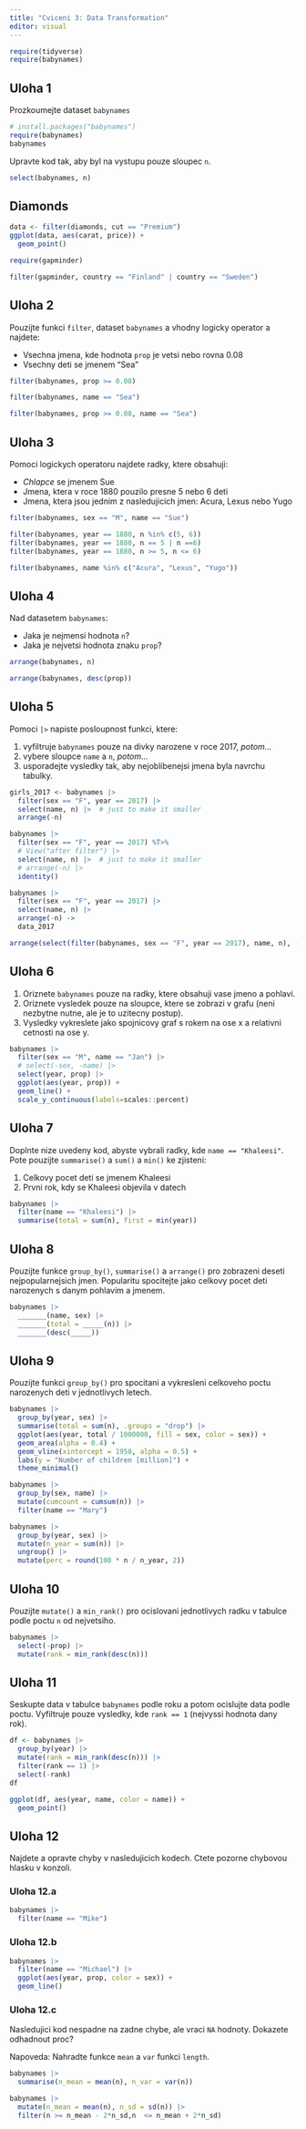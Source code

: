 ```yaml
---
title: "Cviceni 3: Data Transformation"
editor: visual
---
```


```r
require(tidyverse)
require(babynames)
```

## Uloha 1

Prozkoumejte dataset `babynames`

```r
# install.packages("babynames")
require(babynames)
babynames
```

Upravte kod tak, aby byl na vystupu pouze sloupec `n`.

```r
select(babynames, n)
```

## Diamonds

```r
data <- filter(diamonds, cut == "Premium")
ggplot(data, aes(carat, price)) +
  geom_point()
```

```r
require(gapminder)

filter(gapminder, country == "Finland" | country == "Sweden")
```

## Uloha 2

Pouzijte funkci `filter`, dataset `babynames` a vhodny logicky operator a najdete:

-   Vsechna jmena, kde hodnota `prop` je vetsi nebo rovna 0.08
-   Vsechny deti se jmenem "Sea"

```r
filter(babynames, prop >= 0.08)
```

```r
filter(babynames, name == "Sea")
```

```r
filter(babynames, prop >= 0.08, name == "Sea")
```

## Uloha 3

Pomoci logickych operatoru najdete radky, ktere obsahuji:

-   *Chlapce* se jmenem Sue
-   Jmena, ktera v roce 1880 pouzilo presne 5 nebo 6 deti
-   Jmena, ktera jsou jednim z nasledujicich jmen: Acura, Lexus nebo Yugo

```r
filter(babynames, sex == "M", name == "Sue")
```

```r
filter(babynames, year == 1880, n %in% c(5, 6))
filter(babynames, year == 1880, n == 5 | n ==6)
filter(babynames, year == 1880, n >= 5, n <= 6)
```

```r
filter(babynames, name %in% c("Acura", "Lexus", "Yugo"))
```

## Uloha 4

Nad datasetem `babynames`:

-   Jaka je nejmensi hodnota `n`?
-   Jaka je nejvetsi hodnota znaku `prop`?

```r
arrange(babynames, n)
```

```r
arrange(babynames, desc(prop))
```

## Uloha 5

Pomoci `|>` napiste posloupnost funkci, ktere:

1.  vyfiltruje `babynames` pouze na divky narozene v roce 2017, *potom...*
2.  vybere sloupce `name` a `n`, *potom...*
3.  usporadejte vysledky tak, aby nejoblibenejsi jmena byla navrchu tabulky.

```r
girls_2017 <- babynames |> 
  filter(sex == "F", year == 2017) |>
  select(name, n) |>  # just to make it smaller
  arrange(-n)
```

```r
babynames |>
  filter(sex == "F", year == 2017) %T>%
  # View("after filter") |>
  select(name, n) |>  # just to make it smaller
  # arrange(-n) |>
  identity()
```

```r
babynames |> 
  filter(sex == "F", year == 2017) |> 
  select(name, n) |> 
  arrange(-n) -> 
  data_2017
```

```r
arrange(select(filter(babynames, sex == "F", year == 2017), name, n), -n)

```

## Uloha 6

1.  Oriznete `babynames` pouze na radky, ktere obsahuji vase jmeno a pohlavi.
2.  Oriznete vysledek pouze na sloupce, ktere se zobrazi v grafu (neni nezbytne nutne, ale je to uzitecny postup).
3.  Vysledky vykreslete jako spojnicovy graf s rokem na ose x a relativni cetnosti na ose y.

```r
babynames |> 
  filter(sex == "M", name == "Jan") |> 
  # select(-sex, -name) |> 
  select(year, prop) |> 
  ggplot(aes(year, prop)) + 
  geom_line() +
  scale_y_continuous(labels=scales::percent)
```

## Uloha 7

Doplnte nize uvedeny kod, abyste vybrali radky, kde `name == "Khaleesi"`. Pote pouzijte `summarise()` a `sum()` a `min()` ke zjisteni:

1.  Celkovy pocet deti se jmenem Khaleesi
2.  Prvni rok, kdy se Khaleesi objevila v datech

```r
babynames |> 
  filter(name == "Khaleesi") |> 
  summarise(total = sum(n), first = min(year))
```

## Uloha 8

Pouzijte funkce `group_by()`, `summarise()` a `arrange()` pro zobrazeni deseti nejpopularnejsich jmen. Popularitu spocitejte jako celkovy pocet deti narozenych s danym pohlavim a jmenem.

```r
babynames |> 
  _______(name, sex) |> 
  _______(total = _____(n)) |> 
  _______(desc(_____))
```

## Uloha 9

Pouzijte funkci `group_by()` pro spocitani a vykresleni celkoveho poctu narozenych deti v jednotlivych letech.

```r
babynames |>
  group_by(year, sex) |>
  summarise(total = sum(n), .groups = "drop") |>
  ggplot(aes(year, total / 1000000, fill = sex, color = sex)) +
  geom_area(alpha = 0.4) +
  geom_vline(xintercept = 1958, alpha = 0.5) +
  labs(y = "Number of children [million]") +
  theme_minimal()

```

```r
babynames |> 
  group_by(sex, name) |> 
  mutate(cumcount = cumsum(n)) |> 
  filter(name == "Mary")

```

```r
babynames |> 
  group_by(year, sex) |> 
  mutate(n_year = sum(n)) |> 
  ungroup() |> 
  mutate(perc = round(100 * n / n_year, 2))
```

## Uloha 10

Pouzijte `mutate()` a `min_rank()` pro ocislovani jednotlivych radku v tabulce podle poctu `n` od nejvetsiho.

```r
babynames |> 
  select(-prop) |> 
  mutate(rank = min_rank(desc(n)))
```

## Uloha 11

Seskupte data v tabulce `babynames` podle roku a potom ocislujte data podle poctu. Vyfiltruje pouze vysledky, kde `rank == 1` (nejvyssi hodnota dany rok).

```r
df <- babynames |> 
  group_by(year) |> 
  mutate(rank = min_rank(desc(n))) |> 
  filter(rank == 1) |> 
  select(-rank)
df
```

```r
ggplot(df, aes(year, name, color = name)) +
  geom_point()
```

## Uloha 12

Najdete a opravte chyby v nasledujicich kodech. Ctete pozorne chybovou hlasku v konzoli.

### Uloha 12.a

```r
babynames |> 
  filter(name == "Mike")
```

### Uloha 12.b

```r
babynames |> 
  filter(name == "Michael") |> 
  ggplot(aes(year, prop, color = sex)) +
  geom_line()
```

### Uloha 12.c

Nasledujici kod nespadne na zadne chybe, ale vraci `NA` hodnoty. Dokazete odhadnout proc?

Napoveda: Nahradte funkce `mean` a `var` funkci `length`.

```r
babynames |> 
  summarise(n_mean = mean(n), n_var = var(n))
```

```r
babynames |> 
  mutate(n_mean = mean(n), n_sd = sd(n)) |> 
  filter(n >= n_mean - 2*n_sd,n  <= n_mean + 2*n_sd)
```
